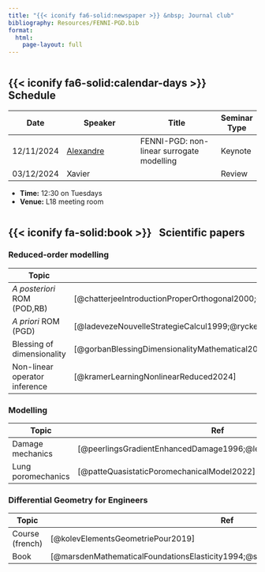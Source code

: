 ```yaml
---
title: "{{< iconify fa6-solid:newspaper >}} &nbsp; Journal club"
bibliography: Resources/FENNI-PGD.bib
format:
  html:
    page-layout: full
---
```


:::: {style='margin-top: 3em;'}
::::

## {{< iconify fa6-solid:calendar-days >}} &nbsp; Schedule

| Date           | Speaker                              | Title                                     | Seminar Type |
|----------------|--------------------------------------|-------------------------------------------|--------------|
| 12/11/2024    | [Alexandre](https://alexandredabyseesaram.github.io/)                            | FENNI-PGD: non-linear surrogate modelling | Keynote      |
| 03/12/2024    | Xavier                                 |                                           | Review       |


- **Time:** 12:30 on Tuesdays
- **Venue:** L18 meeting room

:::: {style='margin-top: 3em;'}
::::

## {{< iconify fa-solid:book >}} &nbsp; Scientific papers

### Reduced-order modelling

|       Topic            | Ref                                      |
|------------------------|------------------------------------------|
|       *A posteriori* ROM (POD,RB)              | [@chatterjeeIntroductionProperOrthogonal2000;@madayPrioriConvergenceTheory2002;@madayReducedBasisElementMethod2002] |
|       *A priori* ROM (PGD)              | [@ladevezeNouvelleStrategieCalcul1999;@ryckelynckPrioriModelReduction2006;@chinestaShortReviewModel2011] |
|       Blessing of dimensionality              | [@gorbanBlessingDimensionalityMathematical2018; @gorbanBlessingDimensionalitySeparation2016]  |
|       Non-linear operator inference              | [@kramerLearningNonlinearReduced2024] |


### Modelling

|       Topic            | Ref                                      |
|------------------------|------------------------------------------|
|       Damage mechanics          | [@peerlingsGradientEnhancedDamage1996;@lemaitre_engineering_2005]             |
|       Lung poromechanics           | [@patteQuasistaticPoromechanicalModel2022]             |


### Differential Geometry for Engineers 

|       Topic            | Ref                                      |
|------------------------|------------------------------------------|
|       Course (french)          | [@kolevElementsGeometriePour2019]             |
|       Book           | [@marsdenMathematicalFoundationsElasticity1994;@sahraeeTensorCalculusDifferential2023]             |

